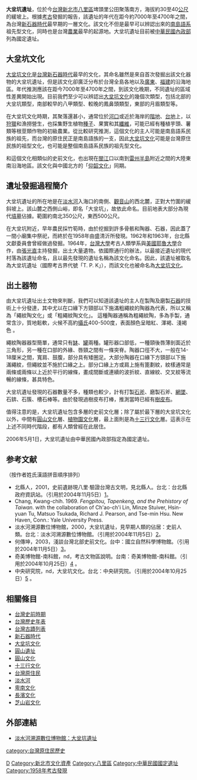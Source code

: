 {{No footnotes|time=2021-10-07T08:20:28+00:00}}
'''大坌坑遺址'''，位於今[[台灣|台灣]][[新北市|新北市]][[八里區|八里區]]埤頭里公田聚落南方，海拔約30至40[[公尺|公尺]]的緩坡上。根據[[考古學|考古]]發掘的報告，該遺址的年代在距今約7000年至4700年之間，為台灣[[新石器時代|新石器時代]]最早期的一層文化。該文化不但是最早可以辨認出來的[[南島語系|南島語系]]祖先型文化，同時也是台灣[[農業|農業]]最早的起源地。大坌坑遺址目前被[[中華民國內政部|中華民國內政部]]列為國定遺址。

==大坌坑文化==
{{main|大坌坑文化}}

[[大坌坑文化|大坌坑文化]]是[[中華民國|台灣]][[新石器时代|新石器時代]]最早的文化，其命名雖然是來自首次發掘出該文化器物的大坌坑遺址，但是該文化卻廣泛分布於台灣全島各地以及[[廣東|廣東]]、[[福建|福建]]的沿海地區。年代推測應該在距今7000年至4700年之間，到該文化晚期，不同遺址的區域性差異開始出現。目前我們至少可以辨認出[[大坌坑文化|大坌坑文化]]的幾個次類型，包括北部的大坌坑類型，南部較早的八甲類型、較晚的鳳鼻頭類型，東部的月眉類型等。

在大坌坑文化時期，其聚落還甚小，通常位於[[河口|河口]]或近於海岸的[[階地|階地]]、[[台地|台地]]上，以[[狩獵|狩獵]]和漁撈營生，也採集野生植物[[種子|種子]]、果實和其[[纖維|纖維]]，可能已經有種植芋頭、薯類等根莖類作物的初級農業。從比較研究推測，這個文化的主人可能是南島語系民族的祖先，而台灣的原住民正是南島語族的一支，因此[[大坌坑文化|大坌坑文化]]可能是台灣原住民族的祖型文化，也可能是整個南島語系民族的祖先型文化。

和這個文化相類似的史前文化，也出現在[[閩江|閩江]]口以南到[[雷州半島|雷州半島]]附近之間的大陸東南沿海地區。該文化與中國北方的「[[仰韶文化|仰韶文化]]」同期。

==遺址發掘過程簡介==

大坌坑遺址的所在地是在[[淡水河|淡水河]]入海口的南側、[[觀音山_(新北市)|觀音山]]的西北麓，正對大竹圍的緩斜坡上。該山麓之西側山峪，即名「大坌坑」，故依此命名。目前地表大部分為現代[[墳墓|墳墓]]佔據。範圍約南北350公尺，東西500公尺。

在大坌坑附近，早年農民採竹筍時，由於挖掘到許多骨骸和陶器、石器，因此蓋了一間小廟集中祭祀，而終於在1958年由盛清沂所發現。1962年和1963年，台北縣文獻委員會曾經做過發掘。1964年，[[台灣大學|台灣大學]]考古人類學系與[[美國|美國]][[耶魯大學|耶魯大學]]合作，由[[張光直|張光直]]主持發掘，出土大量遺物。依國際通行的辦法，以最接近遺址的現代村落為該遺址命名，且以最先發現的遺址名稱為該文化命名。因此，該遺址被取名為大坌坑遺址（國際考古界代號「T. P. K」），而該文化也被命名為[[大坌坑文化|大坌坑文化]]。

==出土器物==

由大坌坑遺址出土文物來判斷，我們可以知道該遺址的主人在製陶及磨製[[石器|石器]]的技術上十分發達，其中尤以在口緣下方頸部以下施滿粗繩紋的陶器為代表，所以又稱為「繩紋陶文化」或「粗繩紋陶文化」。 這種陶器通稱為粗繩紋陶，多為手製，通常含沙，質地鬆軟，火候不高約[[攝氏|攝氏]]400-500度，表面顏色呈暗紅、渾褐、淺褐色 。

繩紋陶器器型簡單，通常只有[[缽|缽]]、[[罐|罐]]兩種。罐形器口部低，一種頸後唇薄剖面近於三角形，另一種在口部的外緣、唇頸之間有一條突脊。陶器口徑不大，一般在14-18厘米之間，寬肩、鼓腹，部分具有矮圈足。大部分陶器在口緣下方頸部以下施滿繩紋，但繩紋並不施於口緣之上。部分口緣上方或肩上施有篦劃紋，紋樣通常是兩條或兩條以上近於平行的線條，畫成間斷或連續的波折紋、直線紋、交叉紋等流暢的線條，甚具特色。

大坌坑遺址發現的石器數量不多，種類也較少，計有打製[[石斧|石斧]]、磨製石斧、[[網墜|網墜]]、石錛、石簇、槽石棒等。由於發現過樹皮布打棒，推測當時已經有[[樹皮布|樹皮布]]。

值得注意的是，大坌坑遺址包含多層的史前文化層；除了屬於最下層的大坌坑文化以外，中間有[[圓山文化|圓山文化]]層、[[植物園文化|植物園文化]]層，最上面則是為[[十三行文化|十三行文化]]層。這表示在上述不同時代階段，都有人類曾經在此居住。

2006年5月1日，大坌坑遺址由中華民國內政部指定為國定遺址。

==参考文献==
<div class="references-small">
（按作者姓氏漢語拼音順序排列）
*北縣人，2001，史前遺跡現八里‧驗證台灣古文明，見北縣人。台北：台北縣政府資訊站。（引用於2004年11月5日）[https://web.archive.org/web/20041120024403/http://www.tpc.gov.tw/Book/moonbook/no.27/list-4.htm]。
*Chang, Kwang-chih. 1969. ''Fengpitou, Tapenkeng, and the Prehistory of Taiwan''. with the collaboration of Ch'ao-ch'i Lin, Minze Stuiver, Hsin-yuan Tu, Matsuo Tsukada, Richard J. Pearson, and Tse-min Hsu. New Haven, Conn.: Yale University Press. 
*淡水河溯源數位博物館，2000，大坌坑遺址，見早期人類的佔居：史前人類。台北：淡水河溯源數位博物館。（引用於2004年11月5日）[https://web.archive.org/web/20010304042244/http://mars.csie.ntu.edu.tw/tamsui/subject/subject-2/index.html]。
*何傳坤，2003，淺談台灣北部史前文化。台中：國立自然科學博物館。（引用於2004年11月5日）[https://web.archive.org/web/20041103190517/http://www.nmns.edu.tw/New/PubLib/NewsLetter/92/185/3-1.pdf]。
*奇美博物館-南科館，nd，考古文物區說明。台南：奇美博物館-南科館。（引用於2004年10月25日）[http://www.chimei.com.tw/museum/branch_museum/main6_con_1.htm] {{Wayback|url=http://www.chimei.com.tw/museum/branch_museum/main6_con_1.htm |date=20060529134701 }}。
*中央研究院，nd，大坌坑文化。台北：中央研究院。（引用於2004年10月25日）[http://www.sinica.edu.tw/~tibe/1-culture/pre/da_cul.html] {{Wayback|url=http://www.sinica.edu.tw/~tibe/1-culture/pre/da_cul.html |date=20210124052745 }}。
</div>

==相關條目==
*[[台灣史前時期|台灣史前時期]]
*[[台灣歷史年表#史前時代─16世紀|台灣歷史年表]]
*[[台灣古蹟列表|台灣古蹟列表]]
*[[新石器時代|新石器時代]]
*[[大坌坑文化|大坌坑文化]]
*[[圓山遺址|圓山遺址]]
*[[圓山文化|圓山文化]]
*[[十三行文化|十三行文化]]
*[[台灣原住民|台灣原住民]]
*[[淡水河|淡水河]]
*[[卑南文化|卑南文化]]
*[[長濱文化|長濱文化]]
*[[芝山岩文化|芝山岩文化]]

==外部連結==
*[http://ci6.lib.ntu.edu.tw/tamsui/subject/subject-2/index.html 淡水河溯源數位博物館：大坌坑遺址] {{Wayback|url=http://ci6.lib.ntu.edu.tw/tamsui/subject/subject-2/index.html |date=20151020220354 }}

{{台灣考古遺址}}
{{新北市文化資產}}

[[Category:台湾新石器时代遗址|D]]
[[category:台灣原住民歷史|category:台灣原住民歷史]]
[[Category:新北市文化資產|Category:新北市文化資產]]
[[Category:八里區|Category:八里區]]
[[Category:中華民國國定遺址|Category:中華民國國定遺址]]
[[Category:1958年考古發現|Category:1958年考古發現]]